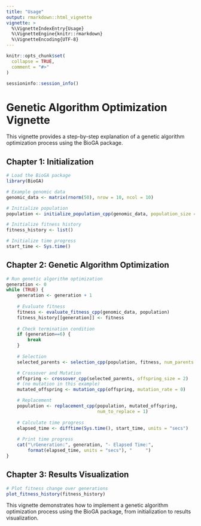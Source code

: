 ---
title: "Usage"
output: rmarkdown::html_vignette
vignette: >
  %\VignetteIndexEntry{Usage}
  %\VignetteEngine{knitr::rmarkdown}
  %\VignetteEncoding{UTF-8}
---

```{r, include = FALSE}
knitr::opts_chunk$set(
  collapse = TRUE,
  comment = "#>"
)
```

```{r sessione_info, include=FALSE}
sessioninfo::session_info()
```

# Genetic Algorithm Optimization Vignette

This vignette provides a step-by-step explanation of a genetic algorithm 
optimization process using the BioGA package.

## Chapter 1: Initialization

```{r}
# Load the BioGA package
library(BioGA)

# Example genomic data
genomic_data <- matrix(rnorm(50), nrow = 10, ncol = 10)

# Initialize population
population <- initialize_population_cpp(genomic_data, population_size = 5)

# Initialize fitness history
fitness_history <- list()

# Initialize time progress
start_time <- Sys.time()
```

## Chapter 2: Genetic Algorithm Optimization

```{r}
# Run genetic algorithm optimization
generation <- 0
while (TRUE) {
    generation <- generation + 1
    
    # Evaluate fitness
    fitness <- evaluate_fitness_cpp(genomic_data, population)
    fitness_history[[generation]] <- fitness
    
    # Check termination condition
    if (generation==6) {
        break
    }
    
    # Selection
    selected_parents <- selection_cpp(population, fitness, num_parents = 2)

    # Crossover and Mutation
    offspring <- crossover_cpp(selected_parents, offspring_size = 2)
    # (no mutation in this example)
    mutated_offspring <- mutation_cpp(offspring, mutation_rate = 0) 

    # Replacement
    population <- replacement_cpp(population, mutated_offspring, 
                                  num_to_replace = 1)
    
    # Calculate time progress
    elapsed_time <- difftime(Sys.time(), start_time, units = "secs")
    
    # Print time progress
    cat("\rGeneration:", generation, "- Elapsed Time:", 
        format(elapsed_time, units = "secs"), "     ")
}
```

## Chapter 3: Results Visualization

```{r}
# Plot fitness change over generations
plot_fitness_history(fitness_history)
```

This vignette demonstrates how to implement a genetic algorithm optimization 
process using the BioGA package, from initialization to results visualization.


